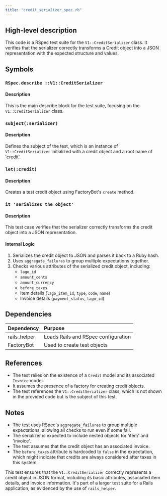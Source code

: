 ```yaml
---
title: "credit_serializer_spec.rb"
---
```


## High-level description
This code is a RSpec test suite for the `V1::CreditSerializer` class. It verifies that the serializer correctly transforms a Credit object into a JSON representation with the expected structure and values.

## Symbols

### `RSpec.describe ::V1::CreditSerializer`
#### Description
This is the main describe block for the test suite, focusing on the `V1::CreditSerializer` class.

### `subject(:serializer)`
#### Description
Defines the subject of the test, which is an instance of `V1::CreditSerializer` initialized with a credit object and a root name of 'credit'.

### `let(:credit)`
#### Description
Creates a test credit object using FactoryBot's `create` method.

### `it 'serializes the object'`
#### Description
This test case verifies that the serializer correctly transforms the credit object into a JSON representation.

#### Internal Logic
1. Serializes the credit object to JSON and parses it back to a Ruby hash.
2. Uses `aggregate_failures` to group multiple expectations together.
3. Checks various attributes of the serialized credit object, including:
   - `lago_id`
   - `amount_cents`
   - `amount_currency`
   - `before_taxes`
   - Item details (`lago_item_id`, `type`, `code`, `name`)
   - Invoice details (`payment_status`, `lago_id`)

## Dependencies
| Dependency | Purpose |
|:-----------|:--------|
| rails_helper | Loads Rails and RSpec configuration |
| FactoryBot | Used to create test objects |

## References
- The test relies on the existence of a `Credit` model and its associated `Invoice` model.
- It assumes the presence of a factory for creating credit objects.
- The test references the `V1::CreditSerializer` class, which is not shown in the provided code but is the subject of this test.

## Notes
- The test uses RSpec's `aggregate_failures` to group multiple expectations, allowing all checks to run even if some fail.
- The serializer is expected to include nested objects for 'item' and 'invoice'.
- The test assumes that the credit object has an associated invoice.
- The `before_taxes` attribute is hardcoded to `false` in the expectation, which might indicate that credits are always considered after taxes in this system.

This test ensures that the `V1::CreditSerializer` correctly represents a credit object in JSON format, including its basic attributes, associated item details, and invoice information. It's part of a larger test suite for a Rails application, as evidenced by the use of `rails_helper`.